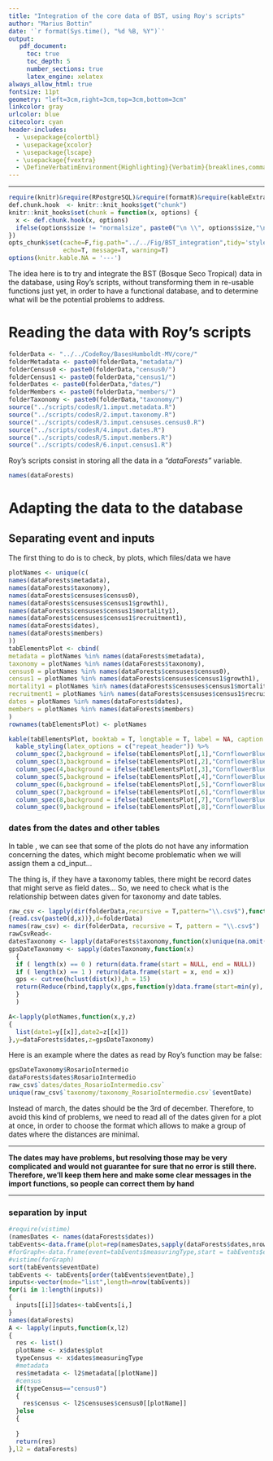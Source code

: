 ```yaml
---
title: "Integration of the core data of BST, using Roy's scripts"
author: "Marius Bottin"
date: '`r format(Sys.time(), "%d %B, %Y")`'
output: 
   pdf_document:
     toc: true
     toc_depth: 5
     number_sections: true
     latex_engine: xelatex
always_allow_html: true
fontsize: 11pt
geometry: "left=3cm,right=3cm,top=3cm,bottom=3cm"
linkcolor: gray
urlcolor: blue
citecolor: cyan
header-includes:
  - \usepackage{colortbl}
  - \usepackage{xcolor}       
  - \usepackage{lscape}
  - \usepackage{fvextra}
  - \DefineVerbatimEnvironment{Highlighting}{Verbatim}{breaklines,commandchars=\\\{\}}
--- 
```



***************

```r
require(knitr)&require(RPostgreSQL)&require(formatR)&require(kableExtra)
def.chunk.hook  <- knitr::knit_hooks$get("chunk")
knitr::knit_hooks$set(chunk = function(x, options) {
  x <- def.chunk.hook(x, options)
  ifelse(options$size != "normalsize", paste0("\n \\", options$size,"\n\n", x, "\n\n \\normalsize"), x)
})
opts_chunk$set(cache=F,fig.path="../../Fig/BST_integration",tidy='styler',cache.rebuild = F,formatSQL = TRUE, size='scriptsize',
               echo=T, message=T, warning=T)
options(knitr.kable.NA = '---')
```


The idea here is to try and integrate the BST (Bosque Seco Tropical) data in the database, using Roy's scripts, without transforming them in re-usable functions just yet, in order to have a functional database, and to determine what will be the potential problems to address.


# Reading the data with Roy's scripts

```r
folderData <- "../../CodeRoy/BasesHumboldt-MV/core/"
folderMetadata <- paste0(folderData,"metadata/")
folderCensus0 <- paste0(folderData,"census0/")
folderCensus1 <- paste0(folderData,"census1/")
folderDates <- paste0(folderData,"dates/")
folderMembers <- paste0(folderData,"members/")
folderTaxonomy <- paste0(folderData,"taxonomy/")
source("../scripts/codesR/1.imput.metadata.R")
source("../scripts/codesR/2.imput.taxonomy.R")
source("../scripts/codesR/3.imput.censuses.census0.R")
source("../scripts/codesR/4.imput.dates.R")
source("../scripts/codesR/5.imput.members.R")
source("../scripts/codesR/6.input.census1.R")
```

Roy's scripts consist in storing all the data in a *"dataForests"* variable.
```r
names(dataForests)
```



# Adapting the data to the database

## Separating event and inputs

The first thing to do is to check, by plots, which files/data we have

```r
plotNames <- unique(c(
names(dataForests$metadata),
names(dataForests$taxonomy),
names(dataForests$censuses$census0),
names(dataForests$censuses$census1$growth1),
names(dataForests$censuses$census1$mortality1),
names(dataForests$censuses$census1$recruitment1),
names(dataForests$dates),
names(dataForests$members)
))
tabElementsPlot <- cbind(
metadata = plotNames %in% names(dataForests$metadata),
taxonomy = plotNames %in% names(dataForests$taxonomy),
census0 = plotNames %in% names(dataForests$censuses$census0),
census1 = plotNames %in% names(dataForests$censuses$census1$growth1),
mortality1 = plotNames %in% names(dataForests$censuses$census1$mortality1),
recruitment1 = plotNames %in% names(dataForests$censuses$census1$recruitment1),
dates = plotNames %in% names(dataForests$dates),
members = plotNames %in% names(dataForests$members)
)
rownames(tabElementsPlot) <- plotNames

kable(tabElementsPlot, booktab = T, longtable = T, label = NA, caption = "\\label{elePlot}Elements given by plots") %>%
  kable_styling(latex_options = c("repeat_header")) %>%
  column_spec(2,background = ifelse(tabElementsPlot[,1],"CornflowerBlue","OrangeRed")) %>%
  column_spec(3,background = ifelse(tabElementsPlot[,2],"CornflowerBlue","OrangeRed")) %>%
  column_spec(4,background = ifelse(tabElementsPlot[,3],"CornflowerBlue","OrangeRed")) %>%
  column_spec(5,background = ifelse(tabElementsPlot[,4],"CornflowerBlue","OrangeRed")) %>%
  column_spec(6,background = ifelse(tabElementsPlot[,5],"CornflowerBlue","OrangeRed")) %>%
  column_spec(7,background = ifelse(tabElementsPlot[,6],"CornflowerBlue","OrangeRed")) %>%
  column_spec(8,background = ifelse(tabElementsPlot[,7],"CornflowerBlue","OrangeRed")) %>%
  column_spec(9,background = ifelse(tabElementsPlot[,8],"CornflowerBlue","OrangeRed"))
```

### dates from the dates and other tables

In table \ref{elePlot}, we can see that some of the plots do not have any information concerning the dates, which might become problematic when we will assign them a cd_input...

The thing is, if they have a taxonomy tables, there might be record dates that might serve as field dates...
So, we need to check what is the relationship between dates given for taxonomy and date tables.


```r
raw_csv <- lapply(dir(folderData,recursive = T,pattern="\\.csv$"),function(x,d)
{read.csv(paste0(d,x))},d=folderData)
names(raw_csv) <- dir(folderData, recursive = T, pattern = "\\.csv$")
rawCsvRead<-
datesTaxonomy <- lapply(dataForests$taxonomy,function(x)unique(na.omit(x$eventDate)))
gpsDateTaxonomy <- sapply(datesTaxonomy,function(x)
  {
  if ( length(x) == 0 ) return(data.frame(start = NULL, end = NULL))
  if ( length(x) == 1 ) return(data.frame(start = x, end = x))
  gps <- cutree(hclust(dist(x)),h = 15)
  return(Reduce(rbind,tapply(x,gps,function(y)data.frame(start=min(y), end=max(y)),simplify = F)))
  }
  )

A<-lapply(plotNames,function(x,y,z)
{
  list(date1=y[[x]],date2=z[[x]])
},y=dataForests$dates,z=gpsDateTaxonomy)
```

Here is an example where the dates as read by Roy's function may be false:

```r
gpsDateTaxonomy$RosarioIntermedio
dataForests$dates$RosarioIntermedio
raw_csv$`dates/dates_RosarioIntermedio.csv`
unique(raw_csv$`taxonomy/taxonomy_RosarioIntermedio.csv`$eventDate)
```

Instead of march, the dates should be the 3rd of december.
Therefore, to avoid this kind of problems, we need to read all of the dates given for a plot at once, in order to choose the format which allows to make a group of dates where the distances are minimal.

******************

**The dates may have problems, but resolving those may be very complicated and would not guarantee for sure that no error is still there.
Therefore, we'll keep them here and make some clear messages in the import functions, so people can correct them by hand**

*****************

### separation by input

```r
#require(vistime)
(namesDates <- names(dataForests$dates))
tabEvents<-data.frame(plot=rep(namesDates,sapply(dataForests$dates,nrow)),Reduce(rbind,dataForests$dates))
#forGraph<-data.frame(event=tabEvents$measuringType,start = tabEvents$eventDate)
#vistime(forGraph)
sort(tabEvents$eventDate)
tabEvents <- tabEvents[order(tabEvents$eventDate),]
inputs<-vector(mode="list",length=nrow(tabEvents))
for(i in 1:length(inputs))
{
  inputs[[i]]$dates<-tabEvents[i,]
}
names(dataForests)
A <- lapply(inputs,function(x,l2)
{
  res <- list()
  plotName <- x$dates$plot
  typeCensus <- x$dates$measuringType
  #metadata
  res$metadata <- l2$metadata[[plotName]]
  #census
  if(typeCensus=="census0")
  {
    res$census <- l2$censuses$census0[[plotName]]
  }else
  {
    
  }
  return(res)
},l2 = dataForests)
```


